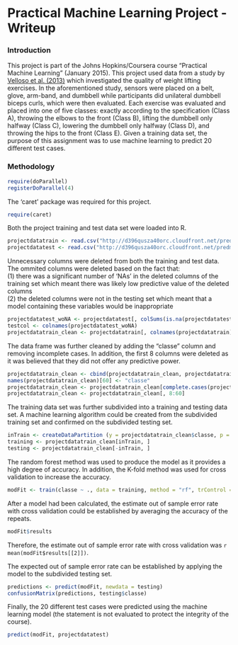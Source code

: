 Practical Machine Learning Project - Writeup
========================================================

### Introduction
This project is part of the Johns Hopkins/Coursera course "Practical Machine Learning" (January 2015).  This project used data from a study by [Velloso et al. (2013)](http://groupware.les.inf.puc-rio.br/public/papers/2013.Velloso.QAR-WLE.pdf) which investigated the quality of weight lifting exercises.  In the aforementioned study, sensors were placed on a belt, glove, arm-band, and dumbbell while participants did unilateral dumbbell biceps curls, which were then evaluated.  Each exercise was evaluated and placed into one of five classes: exactly according to the specification (Class A), throwing the elbows to the front (Class B), lifting the dumbbell only halfway (Class C), lowering the dumbbell only halfway (Class D), and throwing the hips to the front (Class E).  Given a training data set, the purpose of this assignment was to use machine learning to predict 20 different test cases.

### Methodology
```r
require(doParallel)
registerDoParallel(4)
```

The 'caret' package was required for this project.
```r
require(caret)
```

Both the project training and test data set were loaded into R.
```r
projectdatatrain <- read.csv("http://d396qusza40orc.cloudfront.net/predmachlearn/pml-training.csv")
projectdatatest <- read.csv("http://d396qusza40orc.cloudfront.net/predmachlearn/pml-testing.csv")
```

Unnecessary columns were deleted from both the training and test data.  The ommited columns were deleted based on the fact that:   
(1) there was a significant number of 'NAs' in the deleted columns of the training set which meant there was likely low predictive value of the deleted columns  
(2) the deleted columns were not in the testing set which meant that a model containing these variables would be inappropriate
```r
projectdatatest_woNA <- projectdatatest[, colSums(is.na(projectdatatest))<nrow(projectdatatest)]
testcol <- colnames(projectdatatest_woNA)
projectdatatrain_clean <- projectdatatrain[, colnames(projectdatatrain) %in% testcol]
```

The data frame was further cleaned by adding the "classe" column and removing incomplete cases.  In addition, the first 8 columns were deleted as it was believed that they did not offer any predictive power.
```r
projectdatatrain_clean <- cbind(projectdatatrain_clean, projectdatatrain$classe)
names(projectdatatrain_clean)[60] <- "classe"
projectdatatrain_clean <- projectdatatrain_clean[complete.cases(projectdatatrain_clean), ]
projectdatatrain_clean <- projectdatatrain_clean[, 8:60]
```

The training data set was further subdivided into a training and testing data set. A machine learning algorithm could be created from the subdivided training set and confirmed on the subdivided testing set.
```r
inTrain <- createDataPartition (y = projectdatatrain_clean$classe, p = 0.6, list = FALSE)
training <- projectdatatrain_clean[inTrain, ]
testing <- projectdatatrain_clean[-inTrain, ]
```

The random forest method was used to produce the model as it provides a high degree of accuracy.  In addition, the K-fold method was used for cross validation to increase the accuracy.
```r
modFit <- train(classe ~ ., data = training, method = "rf", trControl = trainControl(method = "repeatedcv", number = 10, repeats = 3))
```

After a model had been calculated, the estimate out of sample error rate with cross validation could be established by averaging the accuracy of the repeats.  
```r
modFit$results
```
Therefore, the estimate out of sample error rate with cross validation was `r mean(modFit$results[[2]])`.    

The expected out of sample error rate can be established by applying the model to the subdivided testing set.
```r
predictions <- predict(modFit, newdata = testing)
confusionMatrix(predictions, testing$classe)
```

Finally, the 20 different test cases were predicted using the machine learning model (the statement is not evaluated to protect the integrity of the course).
```r
predict(modFit, projectdatatest)
```